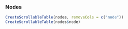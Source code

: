 ### Nodes

```r
CreateScrollableTable(nodes, removeCols = c("node"))
CreateScrollableTable(nodes$node)
```
